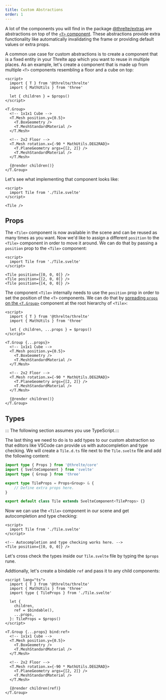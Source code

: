 ```yaml
---
title: Custom Abstractions
order: 1
---
```


A lot of the components you will find in the package [@threlte/extras](/reference/extras/getting-started)
are abstractions on top of the [`<T>` component](/reference/core/t). These abstractions provide extra functionality like automatically
invalidating the frame or providing default values or extra props.

A common use case for custom abstractions is to create a component that is a fixed entity in your Threlte app which you want to reuse
in multiple places. As an example, let's create a component that is made up from multiple `<T>` components resembling a floor and a cube on top:

```svelte title="Tile.svelte"
<script>
  import { T } from '@threlte/threlte'
  import { MathUtils } from 'three'

  let { children } = $props()
</script>

<T.Group>
  <!-- 1x1x1 Cube -->
  <T.Mesh position.y={0.5}>
    <T.BoxGeometry />
    <T.MeshStandardMaterial />
  </T.Mesh>

  <!-- 2x2 Floor -->
  <T.Mesh rotation.x={-90 * MathUtils.DEG2RAD}>
    <T.PlaneGeometry args={[2, 2]} />
    <T.MeshStandardMaterial />
  </T.Mesh>

  {@render children()}
</T.Group>
```

Let's see what implementing that component looks like:

```svelte title="Scene.svelte"
<script>
  import Tile from './Tile.svelte'
</script>

<Tile />
```

## Props

The `<Tile>` component is now available in the scene and can be reused as many times as you want.
Now we'd like to assign a different `position` to the `<Tile>` component in order to move it around.
We can do that by passing a `position` prop to the `<Tile>` component:

```svelte title="Scene.svelte"
<script>
  import Tile from './Tile.svelte'
</script>

<Tile position={[0, 0, 0]} />
<Tile position={[2, 0, 0]} />
<Tile position={[4, 0, 0]} />
```

The component `<Tile>` internally needs to use the `position` prop in order to set the position of the `<T>` components. We can do that by
[spreading `props` on the `<T.Group>`](https://svelte.dev/tutorial/spread-props) component at the root hierarchy of `<Tile>`:

```svelte title="Tile.svelte" {5}m
<script>
  import { T } from '@threlte/threlte'
  import { MathUtils } from 'three'

  let { children, ...props } = $props()
</script>

<T.Group {...props}>
  <!-- 1x1x1 Cube -->
  <T.Mesh position.y={0.5}>
    <T.BoxGeometry />
    <T.MeshStandardMaterial />
  </T.Mesh>

  <!-- 2x2 Floor -->
  <T.Mesh rotation.x={-90 * MathUtils.DEG2RAD}>
    <T.PlaneGeometry args={[2, 2]} />
    <T.MeshStandardMaterial />
  </T.Mesh>

  {@render children()}
</T.Group>
```

## Types

:::
The following section assumes you use TypeScript.:::

The last thing we need to do is to add types to our custom abstraction so that editors like VSCode can provide us with autocompletion and type checking.
We will create a `Tile.d.ts` file next to the `Tile.svelte` file and add the following content:

```ts title="Tile.d.ts"
import type { Props } from '@threlte/core'
import { SvelteComponent } from 'svelte'
import type { Group } from 'three'

export type TileProps = Props<Group> & {
	// Define extra props here.
}

export default class Tile extends SvelteComponent<TileProps> {}
```

Now we can use the `<Tile>` component in our scene and get autocompletion and type checking:

```svelte title="Scene.svelte"
<script>
  import Tile from './Tile.svelte'
</script>

<!-- Autocompletion and type checking works here. -->
<Tile position={[0, 0, 0]} />
```

Let's cross check the types inside our `Tile.svelte` file by typing the `$props` rune.

Addtionally, let's create a bindable `ref` and pass it to any child components:

```svelte title="Tile.svelte" {10,13,26}m {4,8}+
<script lang="ts">
  import { T } from '@threlte/threlte'
  import { MathUtils } from 'three'
  import type { TileProps } from './Tile.svelte'

  let {
    children,
    ref = $bindable(),
    ...props,
  }: TileProps = $props()
</script>

<T.Group {...props} bind:ref>
  <!-- 1x1x1 Cube -->
  <T.Mesh position.y={0.5}>
    <T.BoxGeometry />
    <T.MeshStandardMaterial />
  </T.Mesh>

  <!-- 2x2 Floor -->
  <T.Mesh rotation.x={-90 * MathUtils.DEG2RAD}>
    <T.PlaneGeometry args={[2, 2]} />
    <T.MeshStandardMaterial />
  </T.Mesh>

  {@render children(ref)}
</T.Group>
```
